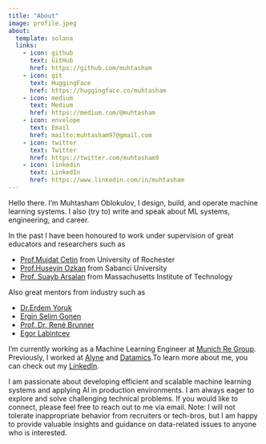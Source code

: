 ```yaml
---
title: "About"
image: profile.jpeg
about:
  template: solana
  links:
    - icon: github
      text: GitHub
      href: https://github.com/muhtasham
    - icon: git
      text: HuggingFace
      href: https://huggingface.co/muhtasham
    - icon: medium
      text: Medium
      href: https://medium.com/@muhtasham
    - icon: envelope
      text: Email
      href: mailto:muhtasham97@gmail.com
    - icon: twitter
      text: Twitter
      href: https://twitter.com/muhtasham9
    - icon: linkedin
      text: LinkedIn
      href: https://www.linkedin.com/in/muhtasham
---
```


Hello there. I'm Muhtasham Oblokulov, I design, build, and operate machine learning systems. I also (try to) write and speak about ML systems, engineering, and career.

In the past I have been honoured to work under supervision of great educators and researchers such as 

- [Prof.Mujdat Cetin](mujdat.cetin@rochester.edu) from University of Rochester
- [Prof.Huseyin Ozkan](huseyin.ozkan@sabanciuniv.edu) from Sabanci University 
- [Prof. Suayb Arsalan](suayb.arsalan@mit.edu) from Massachusetts Institute of Technology

Also great mentors from industry such as

- [Dr.Erdem Yoruk](e.yoruk@vispera.co) 
- [Ergin Selim Gonen](selimgonen@gmail.com)
- [Prof. Dr. René Brunner](rene.brunner@datamics.com)
- [Egor Labintcev](yegor.labintcev@gmail.com)

I'm currently working as a Machine Learning Engineer at [Munich Re Group](https://www.munichre.com/en.html). Previously, I worked at [Alyne](https://mitratech.com/products/alyne/) and [Datamics](https://consulting.datamics.com/).To learn more about me, you can check out my [LinkedIn](https://www.linkedin.com/in/muhtasham/).

I am passionate about developing efficient and scalable machine learning systems and applying AI in production environments. I am always eager to explore and solve challenging technical problems. If you would like to connect, please feel free to reach out to me via email. Note: I will not tolerate inappropriate behavior from recruiters or tech-bros, but I am happy to provide valuable insights and guidance on data-related issues to anyone who is interested.